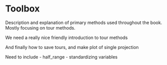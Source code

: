# Toolbox {#toolbox}

Description and explanation of primary methods used throughout the book. Mostly focusing on tour methods.

We need a really nice friendly introduction to tour methods

And finally how to save tours, and make plot of single projection

Need to include
- half_range
- standardizing variables